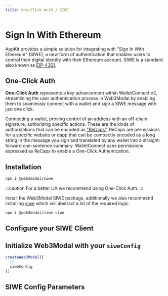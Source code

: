 ```yaml
---
title: One-Click Auth / SIWE
---
```



# Sign In With Ethereum

AppKit provides a simple solution for integrating with "Sign In With Ethereum" (SIWE), a new form of authentication that enables users to control their digital identity with their Ethereum account.
SIWE is a standard also known as [EIP-4361](https://docs.login.xyz/general-information/siwe-overview/eip-4361).

## One-Click Auth

**One-Click Auth** represents a key advancement within WalletConnect v2, streamlining the user authentication process in Web3Modal by enabling them to seamlessly connect with a wallet and sign a SIWE message with just one click.

Connecting a wallet, proving control of an address with an off-chain signature, authorizing specific actions. These are the kinds of authorizations that can be encoded as ["ReCaps"](https://eips.ethereum.org/EIPS/eip-5573). ReCaps are permissions for a specific website or dapp that can be compactly encoded as a long string in the message you sign and translated by any wallet into a straight-forward one-sentence summary.
WalletConnect uses permissions expressed as ReCaps to enable a One-Click Authentication.

## Installation

<Tabs>
<TabItem value="one-click-auth" label="One-Click Auth">

```bash npm2yarn
npm i @web3modal/siwe
```

</TabItem>
<TabItem value="legacy" label="Legacy">

:::caution
For a better UX we recommend using One-Click Auth.
:::

Install the Web3Modal SIWE package, additionally we also recommend installing [siwe](https://docs.login.xyz/) which will abstract a lot of the required logic.

```bash npm2yarn
npm i @web3modal/siwe siwe
```

</TabItem>
</Tabs>

## Configure your SIWE Client

<SiweCode />

## Initialize Web3Modal with your `siweConfig`

```ts
createWeb3Modal({
  //..
  siweConfig
})
```

## SIWE Config Parameters

<SiweParams />
